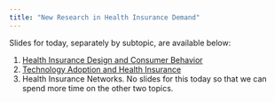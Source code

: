 ```yaml
---
title: "New Research in Health Insurance Demand"
---
```


Slides for today, separately by subtopic, are available below:

1. [Health Insurance Design and Consumer Behavior](/slides/class6-1.qmd)
2. [Technology Adoption and Health Insurance](/slides/class6-2.pdf)
3. Health Insurance Networks. No slides for this today so that we can spend more time on the other two topics.
